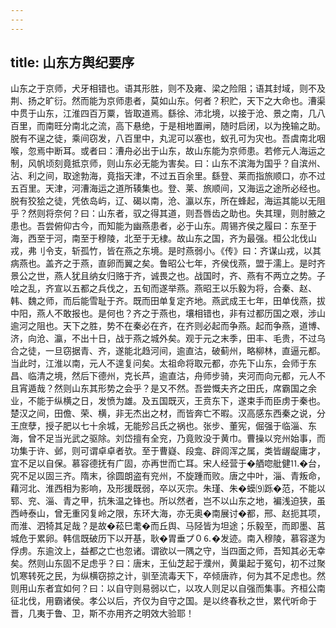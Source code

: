 ```yaml
---
---
---
```

title: 山东方舆纪要序
---



山东之于京师，犬牙相错也。语其形胜，则不及雍、梁之险阻；语其封域，则不及荆、扬之旷衍。然而能为京师患者，莫如山东。何者？积贮，天下之大命也。漕渠中贯于山东，江淮四百万粟，皆取道焉。繇徐、沛北境，以接于沧、景之南，几八百里，而南旺分南北之流，高下悬绝，于是相地置闸，随时启闭，以为挽输之助。脱有不逞之徒，乘间窃发，八百里中，丸泥可以塞也，蚁孔可为灾也。吾虞南北咽喉，忽焉中断耳。或者曰：漕舟必出于山东，故山东能为京师患。若修元人海运之制，风帆顷刻竟抵京师，则山东必无能为害矣。曰：山东不滨海为国乎？自滨州、沾、利之间，取途勃海，竟指天津，不过五百余里。繇登、莱而指旅顺口，亦不过五百里。天津，河漕海运之道所辏集也。登、莱、旅顺间，又海运之途所必经也。脱有狡狯之徒，凭依岛屿，辽、碣以南，沧、瀛以东，所在蜂起，海运其能以无阻乎？然则将奈何？曰：山东者，驭之得其道，则吾唇齿之助也。失其理，则肘腋之患也。吾尝俯仰古今，而知能为幽燕患者，必于山东。周锡齐侯之履曰：东至于海，西至于河，南至于穆陵，北至于无棣。故山东之国，齐为最强。桓公北伐山戎，弗刂令支，斩孤竹，皆在燕之东境。是时燕弱小。《传》曰：齐谋山戎，以其病燕也。盖齐之于燕，直卵而翼之矣。鲁昭公七年，齐侯伐燕，盟于濡上。是时齐景公之世，燕人犹且纳女归赂于齐，诚畏之也。战国时，齐、燕有不两立之势。子哙之乱，齐宣以五都之兵伐之，五旬而遂举燕。燕昭王以乐毅为将，合秦、赵、韩、魏之师，而后能雪耻于齐。既而田单复定齐地。燕武成王七年，田单伐燕，拔中阳，燕人不敢报也。是何也？齐之于燕也，壤相错也，非有过都历国之艰，涉山逾河之阻也。天下之胜，势不在秦必在齐，在齐则必起而争燕。起而争燕，道博、济，向沧、瀛，不出十日，战于燕之城外矣。观于元之末季，田丰、毛贵，不过乌合之徒，一旦窃据青、齐，遂能北趋河间，逾直沽，破蓟州，略柳林，直逼元都。当此时，江淮以南，元人不遑复问矣。太祖命将取元都，亦先下山东，会师于东昌、临清之境，然后下德州，克长芦，逾直沽，舟师步骑，夹河而向元都，元人不且宵遁哉？然则山东其形势之会乎？是又不然。吾尝慨夫齐之田氏，席霸国之余业，不能于纵横之日，发愤为雄。及五国既灭，王贲东下，遂束手而臣虏于秦也。楚汉之间，田儋、荣、横，非无杰出之材，而皆奔亡不暇。汉高感东西秦之说，分王庶孽，授子肥以七十余城，无能殄吕氏之祸也。张步、董宪，倔强于临淄、东海，曾不足当光武之驱除。刘岱擅有全兖，乃竟败没于黄巾。曹操以兖州始事，而功集于许、邺，则可谓卓卓者欤。至于曹嶷、段龛、辟闾浑之属，类皆龌龊庸才，宜不足以自保。慕容德抚有广固，亦再世而亡耳。宋人经营于�舾唿舭健⒒�台，究不足以固三齐。隋末，徐圆朗盗有兖州，不旋踵而败。唐之中叶，淄、青叛命，藉河北、淮西相为影响，及形援既弱，卒以灭宗。朱瑾、朱�蟆⑼跞�范，不能以郓、兖、淄、青之甲，抗朱温之锋也。所以然者，岂不以山东之地，褊浅迫狭，虽西峙泰山，曾无重冈复岭之限，东环大海，亦无奥�南展讨�都，邢、赵扼其项，而淮、泗犄其足哉？是故�菘巳耄�而丘舆、马陉皆为坦途；乐毅至，而即墨、莒城危于累卵。韩信既破历下以开基，耿�胃垂プ０⒍�发迹。南入穆陵，慕容遂为俘虏。东逾汶上，益都之亡也忽诸。谓欲以一隅之守，当四面之师，吾知其必无幸矣。然则山东固不足虑乎？曰：唐末，王仙芝起于濮州，黄巢起于冤句，初不过聚饥寒转死之民，为纵横窃掠之计，驯至流毒天下，卒倾唐祚，何为其不足虑也。然则用山东者宜如何？曰：以自守则易弱以亡，以攻人则足以自强而集事。齐桓公南征北伐，用霸诸侯。孝公以后，齐仅为自守之国。是以终春秋之世，累代听命于晋，几夷于鲁、卫，斯不亦用齐之明效大验耶！